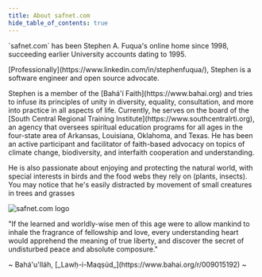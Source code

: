 ```yaml
---
title: About safnet.com
hide_table_of_contents: true
---
```


<div class="container">
  <div class="row">
    <div class="col col--8">
      <p>
        `safnet.com` has been Stephen A. Fuqua's online home since 1998,
        succeeding earlier University accounts dating to 1995.
      </p>
      <p>
        [Professionally](https://www.linkedin.com/in/stephenfuqua/), Stephen is
        a software engineer and open source advocate.
      </p>
      <p>
        Stephen is a member of the [Bahá'í Faith](https://www.bahai.org) and
        tries to infuse its principles of unity in diversity, equality,
        consultation, and more into practice in all aspects of life. Currently,
        he serves on the board of the [South Central Regional Training
        Institute](https://www.southcentralrti.org), an agency that oversees
        spiritual education programs for all ages in the four-state area of
        Arkansas, Louisiana, Oklahoma, and Texas. He has been an active
        participant and facilitator of faith-based advocacy on topics of climate
        change, biodiversity, and interfaith cooperation and understanding.
      </p>
      <p>
        He is also passionate about enjoying and protecting the natural world,
        with special interests in birds and the food webs they rely on (plants,
        insects). You may notice that he's easily distracted by movement of
        small creatures in trees and grasses
      </p>
    </div>
    <div class="col col--4">
      <img
        src="/img/BHCU-logo-safnet.webp"
        width="auto"
        alt="safnet.com logo"
        class="logo-safnet"
      />
    </div>
  </div>
  <div class="row">
    <div
      class="col col--8 col--offset-2 text--center text--semibold alert alert--primary"
      style={{ fontSize: "1.25rem", fontFamily: "Cambria" }}
    >
      <p>
        "If the learned and worldly-wise men of this age were to allow mankind
        to inhale the fragrance of fellowship and love, every understanding
        heart would apprehend the meaning of true liberty, and discover the
        secret of undisturbed peace and absolute composure."
      </p>
      <p>
        ~ Bahá'u'lláh, [_Lawḥ-i-Maqṣúd_](https://www.bahai.org/r/009015192) ~
      </p>
    </div>
  </div>
</div>
